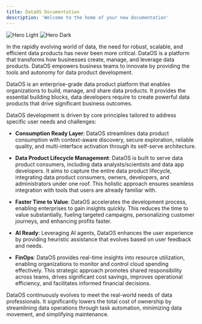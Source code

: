 ```yaml
---
title: DataOS Documentation
description: 'Welcome to the home of your new documentation'
---
```


<img
  className="block dark:hidden"
  src="/images/image-modified2.png"
  alt="Hero Light"
/>
<img
  className="hidden dark:block"
  src="/images/image-modified2.png"
  alt="Hero Dark"
/>

In the rapidly evolving world of data, the need for robust, scalable, and efficient data products has never been more critical. DataOS is a platform that transforms how businesses create, manage, and leverage data products. DataOS empowers business teams to innovate by providing the tools and autonomy for data product development.

DataOS is an enterprise-grade data product platform that enables organizations to build, manage, and share data products. It provides the essential building blocks, data developers require to create powerful data products that drive significant business outcomes. 

DataOS development is driven by core principles tailored to address specific user needs and challenges:

- **Consumption Ready Layer**: DataOS streamlines data product consumption with context-aware discovery, secure exploration, reliable quality, and multi-interface activation through its self-serve architecture.

- **Data Product Lifecycle Management**: DataOS is built to serve data product consumers, including data analysts/scientists and data app developers. It aims to capture the entire data product lifecycle, integrating data product consumers, owners, developers, and administrators under one roof. This holistic approach ensures seamless integration with tools that users are already familiar with.

- **Faster Time to Value**: DataOS accelerates the development process, enabling enterprises to gain insights quickly. This reduces the time to value substantially, fueling targeted campaigns, personalizing customer journeys, and enhancing profits faster.

- **AI Ready**: Leveraging AI agents, DataOS enhances the user experience by providing heuristic assistance that evolves based on user feedback and needs.

- **FinOps**: DataOS provides real-time insights into resource utilization, enabling organizations to monitor and control cloud spending effectively. This strategic approach promotes shared responsibility across teams, drives significant cost savings, improves operational efficiency, and facilitates informed financial decisions.

DataOS continuously evolves to meet the real-world needs of data professionals. It significantly lowers the total cost of ownership by streamlining data operations through task automation, minimizing data movement, and simplifying maintenance.
